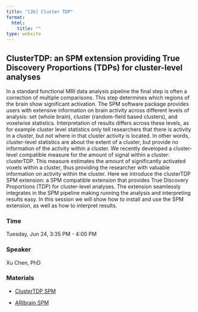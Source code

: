 ```yaml
---
title: "[2b] Cluster TDP"
format:
  html:
    title: ""
type: website
---
```


## ClusterTDP: an SPM extension providing True Discovery Proportions (TDPs) for cluster-level analyses

In a standard functional MRI data analysis pipeline the final step is often a correction of multiple comparisons. This step determines which regions of the brain show significant activation. The SPM software package provides users with extensive information on brain activity across different levels of analysis: set (whole brain), cluster (random-field based clusters), and voxelwise statistics. Interpretation of results differs across these levels, as for example cluster level statistics only tell researchers that there is activity in a cluster, but not where in that cluster activity is located. In other words, cluster-level statistics are about the extent of a cluster, but provide no information of the activity within a cluster. We recently developed a cluster-level compatible measure for the amount of signal within a cluster: clusterTDP. This measure estimates the amount of significantly activated voxels within a cluster, thus providing the researcher with valuable information on activity within the cluster. Here we introduce the clusterTDP SPM extension: a SPM compatible extension that provides True Discovery Proportions (TDP) for cluster-level analyses. The extension seamlessly integrates in the SPM pipeline making running the analysis and interpreting results easy. In this session we will show how to install and use the SPM extension, as well as how to interpret results. 


### Time

Tuesday, Jun 24, 3:35 PM - 4:00 PM

### Speaker

Xu Chen, PhD <a href='https://www.essex.ac.uk/people/CHENX23803/Xu-Chen'><i class="bi bi-globe"></i></a> 

### Materials

- [ClusterTDP SPM](https://github.com/xuchen312/clusterTDP-SPM "ClusterTDP SPM Extension")

- [ARIbrain SPM](https://github.com/xuchen312/ARIbrain-SPM "ARIBrain SPM Extension")

